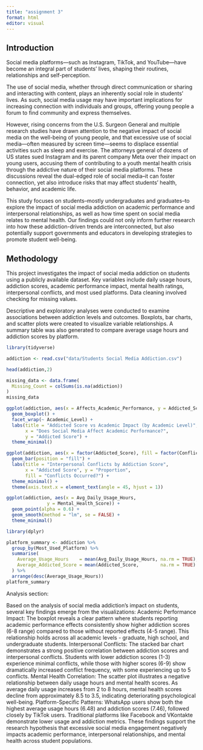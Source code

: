 ```yaml
---
title: "assignment 3"
format: html
editor: visual
---
```

## Introduction

Social media platforms—such as Instagram, TikTok, and YouTube—have become an integral part of students' lives, shaping their routines, relationships and self-perception.

The use of social media, whether through direct communication or sharing and interacting with content, plays an inherently social role in students' lives. As such, social media usage may have important implications for increasing connection with individuals and groups, offering young people a forum to find community and express themselves.

However, rising concerns from the U.S. Surgeon General and multiple research studies have drawn attention to the negative impact of social media on the well-being of young people, and that excessive use of social media—often measured by screen time—seems to displace essential activities such as sleep and exercise. The attorneys general of dozens of US states sued Instagram and its parent company Meta over their impact on young users, accusing them of contributing to a youth mental health crisis through the addictive nature of their social media platforms. These discussions reveal the dual-edged role of social media–it can foster connection, yet also introduce risks that may affect students’ health, behavior, and academic life.

This study focuses on students–mostly undergraduates and graduates–to explore the impact of social media addiction on academic performance and interpersonal relationships, as well as how time spent on social media relates to mental health. Our findings could not only inform further research into how these addiction-driven trends are interconnected, but also potentially support governments and educators in developing strategies to promote student well-being.

## Methodology

This project investigates the impact of social media addiction on students using a publicly available dataset. Key variables include daily usage hours, addiction scores, academic performance impact, mental health ratings, interpersonal conflicts, and most used platforms. Data cleaning involved checking for missing values.

Descriptive and exploratory analyses were conducted to examine associations between addiction levels and outcomes. Boxplots, bar charts, and scatter plots were created to visualize variable relationships. A summary table was also generated to compare average usage hours and addiction scores by platform.

```r
library(tidyverse)
```

```r
addiction <- read.csv("data/Students Social Media Addiction.csv")
```

```r
head(addiction,2)
```

```r
missing_data <- data.frame(
  Missing_Count = colSums(is.na(addiction))
)
missing_data
```

```r
ggplot(addiction, aes(x = Affects_Academic_Performance, y = Addicted_Score, fill = Affects_Academic_Performance)) +
  geom_boxplot() +
  facet_wrap(~ Academic_Level) +
  labs(title = "Addicted Score vs Academic Impact (by Academic Level)",
       x = "Does Social Media Affect Academic Performance?",
       y = "Addicted Score") +
  theme_minimal()
```

```r
ggplot(addiction, aes(x = factor(Addicted_Score), fill = factor(Conflicts_Over_Social_Media))) +
  geom_bar(position = "fill") +
  labs(title = "Interpersonal Conflicts by Addiction Score",
       x = "Addicted Score", y = "Proportion",
       fill = "Conflicts Occurred?") +
  theme_minimal() +
  theme(axis.text.x = element_text(angle = 45, hjust = 1))

```

```r
ggplot(addiction, aes(x = Avg_Daily_Usage_Hours,
               y = Mental_Health_Score)) +
  geom_point(alpha = 0.6) +
  geom_smooth(method = "lm", se = FALSE) +
  theme_minimal()
```

```r
library(dplyr)

platform_summary <- addiction %>%
  group_by(Most_Used_Platform) %>%
  summarise(
    Average_Usage_Hours    = mean(Avg_Daily_Usage_Hours, na.rm = TRUE),
    Average_Addicted_Score = mean(Addicted_Score,        na.rm = TRUE)
  ) %>%
  arrange(desc(Average_Usage_Hours))
platform_summary
```

Analysis section:

Based on the analysis of social media addiction's impact on students, several key findings emerge from the visualizations: Academic Performance Impact: The boxplot reveals a clear pattern where students reporting academic performance effects consistently show higher addiction scores (6-8 range) compared to those without reported effects (4-5 range). This relationship holds across all academic levels - graduate, high school, and undergraduate students. Interpersonal Conflicts: The stacked bar chart demonstrates a strong positive correlation between addiction scores and interpersonal conflicts. Students with lower addiction scores (1-3) experience minimal conflicts, while those with higher scores (6-9) show dramatically increased conflict frequency, with some experiencing up to 5 conflicts. Mental Health Correlation: The scatter plot illustrates a negative relationship between daily usage hours and mental health scores. As average daily usage increases from 2 to 8 hours, mental health scores decline from approximately 8.5 to 3.5, indicating deteriorating psychological well-being. Platform-Specific Patterns: WhatsApp users show both the highest average usage hours (6.48) and addiction scores (7.46), followed closely by TikTok users. Traditional platforms like Facebook and VKontakte demonstrate lower usage and addiction metrics. These findings support the research hypothesis that excessive social media engagement negatively impacts academic performance, interpersonal relationships, and mental health across student populations.
